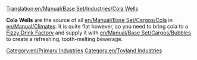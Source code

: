 [[Translation:en/Manual/Base Set/Industries/Cola Wells]]

{{en/Industries|image=en/ColaWells.png.png|name=Cola Wells
|climates=[[en/Manual/Climates]]
|accepts=Nothing
|produces=[[en/Manual/Base Set/Cargos/Cola]]
|notes=Not present in other [[en/Manual/Climates]].
}}

'''Cola Wells''' are the source of all [[en/Manual/Base Set/Cargos/Cola]] in [[en/Manual/Climates]]. It is quite flat however, so you need to bring cola to a [[en/Manual/Base Set/Industries/Fizzy Drink Factory|Fizzy Drink Factory]] and supply it with [[en/Manual/Base Set/Cargos/Bubbles]] to create a refreshing, tooth-melting bewerage.

{{en/Navbox Industries}}

[[Category:en/Primary Industries]]
[[Category:en/Toyland Industries]]